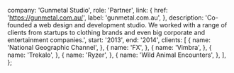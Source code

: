 
  company: 'Gunmetal Studio',
  role: 'Partner',
  link: {
    href: 'https://gunmetal.com.au/',
    label: 'gunmetal.com.au',
  },
  description:
    'Co-founded a web design and development studio. We worked with a range of clients from startups to clothing brands and even big corporate and entertainment companies.',
  start: '2013',
  end: '2014',
  clients: [
    {
      name: 'National Geographic Channel',
    },
    {
      name: 'FX',
    },
    {
      name: 'Vimbra',
    },
    {
      name: 'Trekalo',
    },
    {
      name: 'Ryzer',
    },
    {
      name: 'Wild Animal Encounters',
    },
  ],
};

